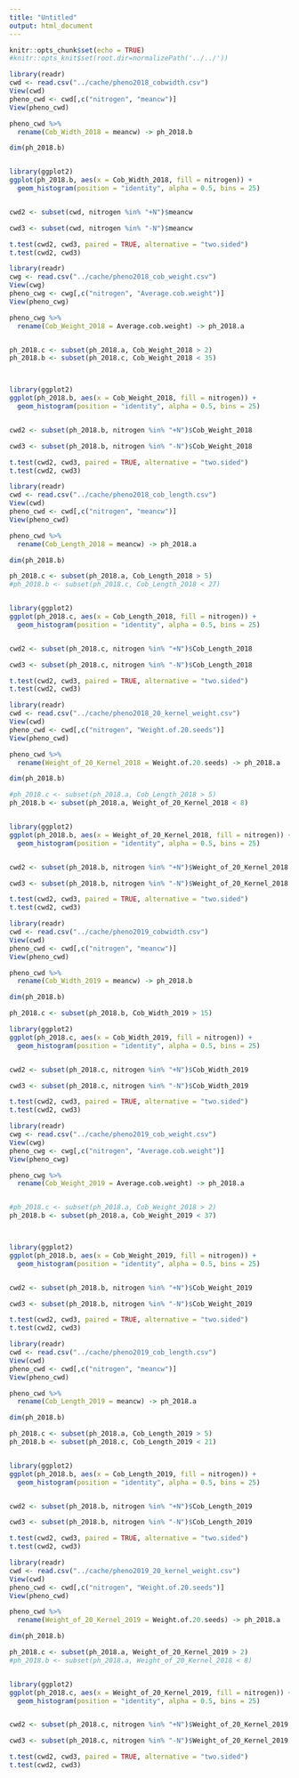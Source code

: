 ```yaml
---
title: "Untitled"
output: html_document
---
```


```r
knitr::opts_chunk$set(echo = TRUE)
#knitr::opts_knit$set(root.dir=normalizePath('../../')) 
```


```r
library(readr)
cwd <- read.csv("../cache/pheno2018_cobwidth.csv")
View(cwd)
pheno_cwd <- cwd[,c("nitrogen", "meancw")]
View(pheno_cwd)

pheno_cwd %>% 
  rename(Cob_Width_2018 = meancw) -> ph_2018.b

dim(ph_2018.b)


library(ggplot2)
ggplot(ph_2018.b, aes(x = Cob_Width_2018, fill = nitrogen)) + 
  geom_histogram(position = "identity", alpha = 0.5, bins = 25)


cwd2 <- subset(cwd, nitrogen %in% "+N")$meancw

cwd3 <- subset(cwd, nitrogen %in% "-N")$meancw

t.test(cwd2, cwd3, paired = TRUE, alternative = "two.sided")
t.test(cwd2, cwd3)

```





```r
library(readr)
cwg <- read.csv("../cache/pheno2018_cob_weight.csv")
View(cwg)
pheno_cwg <- cwg[,c("nitrogen", "Average.cob.weight")]
View(pheno_cwg)

pheno_cwg %>% 
  rename(Cob_Weight_2018 = Average.cob.weight) -> ph_2018.a


ph_2018.c <- subset(ph_2018.a, Cob_Weight_2018 > 2)
ph_2018.b <- subset(ph_2018.c, Cob_Weight_2018 < 35)



library(ggplot2)
ggplot(ph_2018.b, aes(x = Cob_Weight_2018, fill = nitrogen)) + 
  geom_histogram(position = "identity", alpha = 0.5, bins = 25)


cwd2 <- subset(ph_2018.b, nitrogen %in% "+N")$Cob_Weight_2018

cwd3 <- subset(ph_2018.b, nitrogen %in% "-N")$Cob_Weight_2018

t.test(cwd2, cwd3, paired = TRUE, alternative = "two.sided")
t.test(cwd2, cwd3)

```


```r
library(readr)
cwd <- read.csv("../cache/pheno2018_cob_length.csv")
View(cwd)
pheno_cwd <- cwd[,c("nitrogen", "meancw")]
View(pheno_cwd)

pheno_cwd %>% 
  rename(Cob_Length_2018 = meancw) -> ph_2018.a

dim(ph_2018.b)

ph_2018.c <- subset(ph_2018.a, Cob_Length_2018 > 5)
#ph_2018.b <- subset(ph_2018.c, Cob_Length_2018 < 27)


library(ggplot2)
ggplot(ph_2018.c, aes(x = Cob_Length_2018, fill = nitrogen)) + 
  geom_histogram(position = "identity", alpha = 0.5, bins = 25)


cwd2 <- subset(ph_2018.c, nitrogen %in% "+N")$Cob_Length_2018

cwd3 <- subset(ph_2018.c, nitrogen %in% "-N")$Cob_Length_2018

t.test(cwd2, cwd3, paired = TRUE, alternative = "two.sided")
t.test(cwd2, cwd3)
```


```r
library(readr)
cwd <- read.csv("../cache/pheno2018_20_kernel_weight.csv")
View(cwd)
pheno_cwd <- cwd[,c("nitrogen", "Weight.of.20.seeds")]
View(pheno_cwd)

pheno_cwd %>% 
  rename(Weight_of_20_Kernel_2018 = Weight.of.20.seeds) -> ph_2018.a

dim(ph_2018.b)

#ph_2018.c <- subset(ph_2018.a, Cob_Length_2018 > 5)
ph_2018.b <- subset(ph_2018.a, Weight_of_20_Kernel_2018 < 8)


library(ggplot2)
ggplot(ph_2018.b, aes(x = Weight_of_20_Kernel_2018, fill = nitrogen)) + 
  geom_histogram(position = "identity", alpha = 0.5, bins = 25)


cwd2 <- subset(ph_2018.b, nitrogen %in% "+N")$Weight_of_20_Kernel_2018

cwd3 <- subset(ph_2018.b, nitrogen %in% "-N")$Weight_of_20_Kernel_2018

t.test(cwd2, cwd3, paired = TRUE, alternative = "two.sided")
t.test(cwd2, cwd3)

```

```r
library(readr)
cwd <- read.csv("../cache/pheno2019_cobwidth.csv")
View(cwd)
pheno_cwd <- cwd[,c("nitrogen", "meancw")]
View(pheno_cwd)

pheno_cwd %>% 
  rename(Cob_Width_2019 = meancw) -> ph_2018.b

dim(ph_2018.b)

ph_2018.c <- subset(ph_2018.b, Cob_Width_2019 > 15)

library(ggplot2)
ggplot(ph_2018.c, aes(x = Cob_Width_2019, fill = nitrogen)) + 
  geom_histogram(position = "identity", alpha = 0.5, bins = 25)


cwd2 <- subset(ph_2018.c, nitrogen %in% "+N")$Cob_Width_2019

cwd3 <- subset(ph_2018.c, nitrogen %in% "-N")$Cob_Width_2019

t.test(cwd2, cwd3, paired = TRUE, alternative = "two.sided")
t.test(cwd2, cwd3)
```





```r
library(readr)
cwg <- read.csv("../cache/pheno2019_cob_weight.csv")
View(cwg)
pheno_cwg <- cwg[,c("nitrogen", "Average.cob.weight")]
View(pheno_cwg)

pheno_cwg %>% 
  rename(Cob_Weight_2019 = Average.cob.weight) -> ph_2018.a


#ph_2018.c <- subset(ph_2018.a, Cob_Weight_2018 > 2)
ph_2018.b <- subset(ph_2018.a, Cob_Weight_2019 < 37)



library(ggplot2)
ggplot(ph_2018.b, aes(x = Cob_Weight_2019, fill = nitrogen)) + 
  geom_histogram(position = "identity", alpha = 0.5, bins = 25)


cwd2 <- subset(ph_2018.b, nitrogen %in% "+N")$Cob_Weight_2019

cwd3 <- subset(ph_2018.b, nitrogen %in% "-N")$Cob_Weight_2019

t.test(cwd2, cwd3, paired = TRUE, alternative = "two.sided")
t.test(cwd2, cwd3)
```




```r
library(readr)
cwd <- read.csv("../cache/pheno2019_cob_length.csv")
View(cwd)
pheno_cwd <- cwd[,c("nitrogen", "meancw")]
View(pheno_cwd)

pheno_cwd %>% 
  rename(Cob_Length_2019 = meancw) -> ph_2018.a

dim(ph_2018.b)

ph_2018.c <- subset(ph_2018.a, Cob_Length_2019 > 5)
ph_2018.b <- subset(ph_2018.c, Cob_Length_2019 < 21)


library(ggplot2)
ggplot(ph_2018.b, aes(x = Cob_Length_2019, fill = nitrogen)) + 
  geom_histogram(position = "identity", alpha = 0.5, bins = 25)


cwd2 <- subset(ph_2018.b, nitrogen %in% "+N")$Cob_Length_2019

cwd3 <- subset(ph_2018.b, nitrogen %in% "-N")$Cob_Length_2019

t.test(cwd2, cwd3, paired = TRUE, alternative = "two.sided")
t.test(cwd2, cwd3)
```





```r
library(readr)
cwd <- read.csv("../cache/pheno2019_20_kernel_weight.csv")
View(cwd)
pheno_cwd <- cwd[,c("nitrogen", "Weight.of.20.seeds")]
View(pheno_cwd)

pheno_cwd %>% 
  rename(Weight_of_20_Kernel_2019 = Weight.of.20.seeds) -> ph_2018.a

dim(ph_2018.b)

ph_2018.c <- subset(ph_2018.a, Weight_of_20_Kernel_2019 > 2)
#ph_2018.b <- subset(ph_2018.a, Weight_of_20_Kernel_2018 < 8)


library(ggplot2)
ggplot(ph_2018.c, aes(x = Weight_of_20_Kernel_2019, fill = nitrogen)) + 
  geom_histogram(position = "identity", alpha = 0.5, bins = 25)


cwd2 <- subset(ph_2018.c, nitrogen %in% "+N")$Weight_of_20_Kernel_2019

cwd3 <- subset(ph_2018.c, nitrogen %in% "-N")$Weight_of_20_Kernel_2019

t.test(cwd2, cwd3, paired = TRUE, alternative = "two.sided")
t.test(cwd2, cwd3)
```

